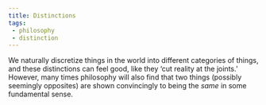 ```yaml
---
title: Distinctions
tags: 
 - philosophy 
 - distinction
---
```


We naturally discretize things in the world into different categories of things, 
and these distinctions can feel good, like they 'cut reality at the 
joints.' However, many times philosophy will also find that two things (possibly seemingly 
opposites) are shown convincingly to being the *same* in some fundamental sense.
